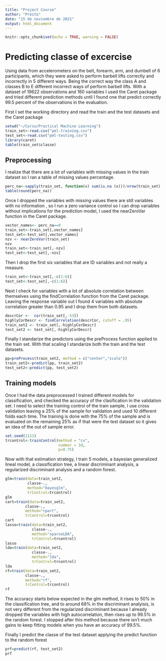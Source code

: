 ---
title: "Project Course"
author: "Presto"
date: "15 de noviembre de 2021"
output: html_document
---

```{r setup, include=FALSE}
knitr::opts_chunk$set(echo = TRUE, warning = FALSE)
```

Predicting classe of excercise
=======================================================

Using data from accelerometers on the belt, forearm, arm, and dumbell of 6 participants, which they were asked to perform barbell lifts correctly and incorrectly in 5 different ways. Being the correct way the class A and classes B to E different incorrect ways of perform barbell lifts.
With a dataset of 19622 observations and 160 variables I used the Caret package and tried different prediction methods until I found one that predict correctly 99.5 percent of the observations in the evaluation.

First I set the working directory and read the train and the test datasets and the Caret package

```{r}
setwd("~/Curso/Practical Machine Learning")
train_set<-read.csv("pml-training.csv")
test_set<-read.csv("pml-testing.csv")
library(caret)
table(train_set$classe)
```


## Preprocessing

I realize that there are a lot of variables with missing values in the train dataset so I ran a table of missing values percentage.

```{r}
perc_na<-sapply(train_set, function(x) sum(is.na (x)))/nrow(train_set)
table(round(perc_na))
```

Once I dropped the variables with missing values there are still variables with no information , so I run a zero variance control so I can drop variables without implications for the prediction model, I used the nearZeroVar function in the Caret package.

```{r}
vector_names<- perc_na==0
train_set<-train_set[,vector_names]
test_set<-test_set[,vector_names]
nzv <- nearZeroVar(train_set)
nzv
train_set<-train_set[,-nzv]
test_set<-test_set[,-nzv]
```

Then I drop the first six variables that are ID variables and not really a measure.

```{r}
train_set<-train_set[,-c(1:6)]
test_set<-test_set[,-c(1:6)]
```

Next I check for variables with a lot of absolute correlation between themselves using the findCorrelation function from the Caret package. Leaving the response variable out I found 4 variables with absolute correlation greater than 0.95 and I drop them from both datasets.

```{r}
descrCor <-  cor(train_set[,-53])
highlyCorDescr <- findCorrelation(descrCor, cutoff = .95)
train_set2 <- train_set[,-highlyCorDescr]
test_set2 <- test_set[,-highlyCorDescr]
```

Finally I standarize the predictors using the preProcess function applied to the train set. With that scaling I standarize both the train and the test datasets.

```{r}
pp=preProcess(train_set2, method = c("center","scale"))
train_set2<-predict(pp, train_set2)
test_set2<-predict(pp, test_set2)
```

## Training models

Once I had the data preprocessed I trained different models for classification, and checked the accuracy of the clasification in the validation set.
I need to select the training control of the train sample, I use cross validation leaving a 25% of the sample for validation and used 10 different folds each time. The training is done with the 75% of the sample and is evaluated on the remaining 25% as if that were the test dataset so it gives an idea of the out of sample error.

```{r}
set.seed(1111)
trcontrol<-trainControl(method = "cv", 
                        number = 10, 
                        p=0.75)
```

Now with that estimation strategy, I train 5 models, a bayesian generalized lineal model, a classification tree, a linear discriminant analysis, a regularized discriminant analysis and a random forest.

```{r}
glm=train(data=train_set2, 
          classe~.,
          method="bayesglm",
          trControl=trcontrol)
glm
cart=train(data=train_set2, 
         classe~.,
         method="rpart",
         trControl=trcontrol)
cart
lasso=train(data=train_set2, 
            classe~.,
            method="sparseLDA",
            trControl=trcontrol)
lasso
lda=train(data=train_set2, 
            classe~.,
            method="lda",
            trControl=trcontrol)
lda
rf=train(data=train_set2, 
         classe~.,
         method="rf",
         trControl=trcontrol)
rf
```

The accuracy starts below expected in the glm method, it rises to 50% in the classification tree, and to around 68% in the discriminant analyisis, is not very different from the regularized discriminant because I already dropped the variables with high autocorrelation, then rises up to 99.5% in the random forest. 
I stopped after this method because there isn't much gains to keep fitting models when you have an accuracy of 99.5%.

Finally I predict the classe of the test dataset applying the predict function to the random forest 

```{r}
prf=predict(rf, test_set2)
prf
```

